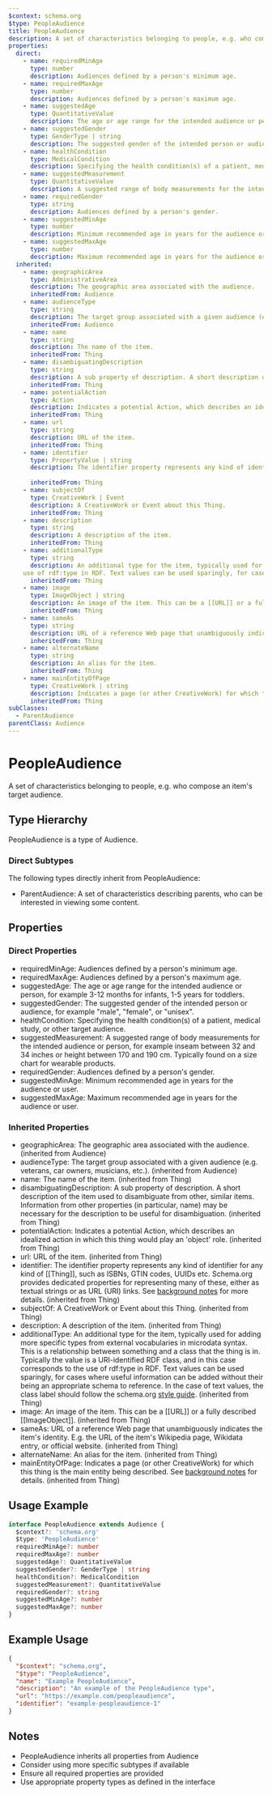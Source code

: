 ```yaml
---
$context: schema.org
$type: PeopleAudience
title: PeopleAudience
description: A set of characteristics belonging to people, e.g. who compose an item's target audience.
properties:
  direct:
    - name: requiredMinAge
      type: number
      description: Audiences defined by a person's minimum age.
    - name: requiredMaxAge
      type: number
      description: Audiences defined by a person's maximum age.
    - name: suggestedAge
      type: QuantitativeValue
      description: The age or age range for the intended audience or person, for example 3-12 months for infants, 1-5 years for toddlers.
    - name: suggestedGender
      type: GenderType | string
      description: The suggested gender of the intended person or audience, for example "male", "female", or "unisex".
    - name: healthCondition
      type: MedicalCondition
      description: Specifying the health condition(s) of a patient, medical study, or other target audience.
    - name: suggestedMeasurement
      type: QuantitativeValue
      description: A suggested range of body measurements for the intended audience or person, for example inseam between 32 and 34 inches or height between 170 and 190 cm. Typically found on a size chart for wearable products.
    - name: requiredGender
      type: string
      description: Audiences defined by a person's gender.
    - name: suggestedMinAge
      type: number
      description: Minimum recommended age in years for the audience or user.
    - name: suggestedMaxAge
      type: number
      description: Maximum recommended age in years for the audience or user.
  inherited:
    - name: geographicArea
      type: AdministrativeArea
      description: The geographic area associated with the audience.
      inheritedFrom: Audience
    - name: audienceType
      type: string
      description: The target group associated with a given audience (e.g. veterans, car owners, musicians, etc.).
      inheritedFrom: Audience
    - name: name
      type: string
      description: The name of the item.
      inheritedFrom: Thing
    - name: disambiguatingDescription
      type: string
      description: A sub property of description. A short description of the item used to disambiguate from other, similar items. Information from other properties (in particular, name) may be necessary for the description to be useful for disambiguation.
      inheritedFrom: Thing
    - name: potentialAction
      type: Action
      description: Indicates a potential Action, which describes an idealized action in which this thing would play an 'object' role.
      inheritedFrom: Thing
    - name: url
      type: string
      description: URL of the item.
      inheritedFrom: Thing
    - name: identifier
      type: PropertyValue | string
      description: The identifier property represents any kind of identifier for any kind of [[Thing]], such as ISBNs, GTIN codes, UUIDs etc. Schema.org provides dedicated properties for representing many of these, either as textual strings or as URL (URI) links. See [background notes](/docs/datamodel.html#identifierBg) for more details.
        
      inheritedFrom: Thing
    - name: subjectOf
      type: CreativeWork | Event
      description: A CreativeWork or Event about this Thing.
      inheritedFrom: Thing
    - name: description
      type: string
      description: A description of the item.
      inheritedFrom: Thing
    - name: additionalType
      type: string
      description: An additional type for the item, typically used for adding more specific types from external vocabularies in microdata syntax. This is a relationship between something and a class that the thing is in. Typically the value is a URI-identified RDF class, and in this case corresponds to the
    use of rdf:type in RDF. Text values can be used sparingly, for cases where useful information can be added without their being an appropriate schema to reference. In the case of text values, the class label should follow the schema.org <a href="https://schema.org/docs/styleguide.html">style guide</a>.
      inheritedFrom: Thing
    - name: image
      type: ImageObject | string
      description: An image of the item. This can be a [[URL]] or a fully described [[ImageObject]].
      inheritedFrom: Thing
    - name: sameAs
      type: string
      description: URL of a reference Web page that unambiguously indicates the item's identity. E.g. the URL of the item's Wikipedia page, Wikidata entry, or official website.
      inheritedFrom: Thing
    - name: alternateName
      type: string
      description: An alias for the item.
      inheritedFrom: Thing
    - name: mainEntityOfPage
      type: CreativeWork | string
      description: Indicates a page (or other CreativeWork) for which this thing is the main entity being described. See [background notes](/docs/datamodel.html#mainEntityBackground) for details.
      inheritedFrom: Thing
subClasses:
  - ParentAudience
parentClass: Audience
---
```

# PeopleAudience

A set of characteristics belonging to people, e.g. who compose an item's target audience.

## Type Hierarchy

PeopleAudience is a type of Audience.

### Direct Subtypes

The following types directly inherit from PeopleAudience:

- ParentAudience: A set of characteristics describing parents, who can be interested in viewing some content.

## Properties

### Direct Properties

- requiredMinAge: Audiences defined by a person's minimum age.
- requiredMaxAge: Audiences defined by a person's maximum age.
- suggestedAge: The age or age range for the intended audience or person, for example 3-12 months for infants, 1-5 years for toddlers.
- suggestedGender: The suggested gender of the intended person or audience, for example "male", "female", or "unisex".
- healthCondition: Specifying the health condition(s) of a patient, medical study, or other target audience.
- suggestedMeasurement: A suggested range of body measurements for the intended audience or person, for example inseam between 32 and 34 inches or height between 170 and 190 cm. Typically found on a size chart for wearable products.
- requiredGender: Audiences defined by a person's gender.
- suggestedMinAge: Minimum recommended age in years for the audience or user.
- suggestedMaxAge: Maximum recommended age in years for the audience or user.

### Inherited Properties

- geographicArea: The geographic area associated with the audience. (inherited from Audience)
- audienceType: The target group associated with a given audience (e.g. veterans, car owners, musicians, etc.). (inherited from Audience)
- name: The name of the item. (inherited from Thing)
- disambiguatingDescription: A sub property of description. A short description of the item used to disambiguate from other, similar items. Information from other properties (in particular, name) may be necessary for the description to be useful for disambiguation. (inherited from Thing)
- potentialAction: Indicates a potential Action, which describes an idealized action in which this thing would play an 'object' role. (inherited from Thing)
- url: URL of the item. (inherited from Thing)
- identifier: The identifier property represents any kind of identifier for any kind of [[Thing]], such as ISBNs, GTIN codes, UUIDs etc. Schema.org provides dedicated properties for representing many of these, either as textual strings or as URL (URI) links. See [background notes](/docs/datamodel.html#identifierBg) for more details.
         (inherited from Thing)
- subjectOf: A CreativeWork or Event about this Thing. (inherited from Thing)
- description: A description of the item. (inherited from Thing)
- additionalType: An additional type for the item, typically used for adding more specific types from external vocabularies in microdata syntax. This is a relationship between something and a class that the thing is in. Typically the value is a URI-identified RDF class, and in this case corresponds to the
    use of rdf:type in RDF. Text values can be used sparingly, for cases where useful information can be added without their being an appropriate schema to reference. In the case of text values, the class label should follow the schema.org <a href="https://schema.org/docs/styleguide.html">style guide</a>. (inherited from Thing)
- image: An image of the item. This can be a [[URL]] or a fully described [[ImageObject]]. (inherited from Thing)
- sameAs: URL of a reference Web page that unambiguously indicates the item's identity. E.g. the URL of the item's Wikipedia page, Wikidata entry, or official website. (inherited from Thing)
- alternateName: An alias for the item. (inherited from Thing)
- mainEntityOfPage: Indicates a page (or other CreativeWork) for which this thing is the main entity being described. See [background notes](/docs/datamodel.html#mainEntityBackground) for details. (inherited from Thing)

## Usage Example

```typescript
interface PeopleAudience extends Audience {
  $context?: 'schema.org'
  $type: 'PeopleAudience'
  requiredMinAge?: number
  requiredMaxAge?: number
  suggestedAge?: QuantitativeValue
  suggestedGender?: GenderType | string
  healthCondition?: MedicalCondition
  suggestedMeasurement?: QuantitativeValue
  requiredGender?: string
  suggestedMinAge?: number
  suggestedMaxAge?: number
}
```

## Example Usage

```json
{
  "$context": "schema.org",
  "$type": "PeopleAudience",
  "name": "Example PeopleAudience",
  "description": "An example of the PeopleAudience type",
  "url": "https://example.com/peopleaudience",
  "identifier": "example-peopleaudience-1"
}
```

## Notes

- PeopleAudience inherits all properties from Audience
- Consider using more specific subtypes if available
- Ensure all required properties are provided
- Use appropriate property types as defined in the interface